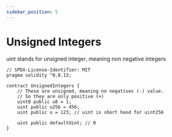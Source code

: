 ```yaml
---
sidebar_position: 5
---
```


# Unsigned Integers

uint stands for unsigned integer, meaning non negative integers

<Tabs>
<TabItem value="sol" label="Solidity">

```solidity
// SPDX-License-Identifier: MIT
pragma solidity ^0.8.13;

contract UnsignedIntegers {
    // These are unsigned, meaning no negatives (-) value.
    // So they are only positive (+)
    uint8 public u8 = 1;
    uint public u256 = 456;
    uint public u = 123; // uint is short hand for uint256

    uint public defaultUint; // 0
}
```

</TabItem>
</Tabs>
